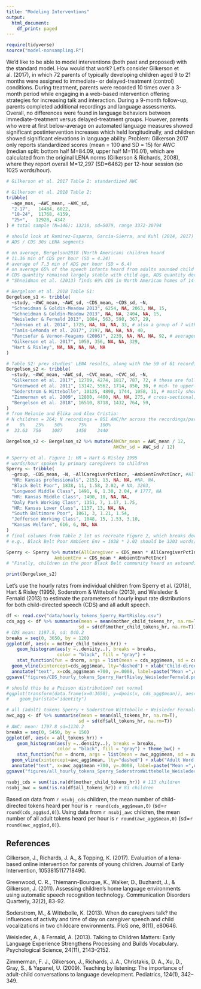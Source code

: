 ```yaml
---
title: "Modeling Interventions"
output:
  html_document:
    df_print: paged
---
```


```r
require(tidyverse)
source("model-nonsampling.R")
```


We'd like to be able to model interventions (both past and proposed) with the standard model. 
How would that work? Let's consider Gilkerson et al. (2017), in which 72 parents of typically developing children aged 9 to 21 months were assigned to immediate- or delayed-treatment (control) conditions. 
During treatment, parents were recorded 10 times over a 3-month period while engaging in a web-based intervention offering strategies for increasing talk and interaction. 
During a 9-month follow-up, parents completed additional recordings and language assessments. 
Overall, no differences were found in language behaviors between immediate-treatment versus delayed-treatment groups. 
However, parents who were at first below-average on automated language measures showed significant postintervention increases which held longitudinally, and children showed significant elevations in language ability.
Problem: Gilkerson 2017 only reports standardized scores (mean = 100 and SD = 15) for AWC (median split: bottom half M=84.09, upper half M=116.01), which are calculated from the original LENA norms (Gilkerson & Richards, 2008), where they report overall M=12,297 (SD=6462) per 12-hour session (so 1025 words/hour).

```r
# Gilkerson et al. 2017 Table 2: standardized AWC

# Gilkerson et al. 2018 Table 2: 
tribble(
  ~age_mos, ~AWC_mean, ~AWC_sd,
  "2-17",   14484, 6022,
  "18-24",  11768, 4159,
  "25+",   12928, 4342
) # total sample (N=146): 13218, sd=5079, range 3372-30794

# should look at Ramírez-Esparza, García-Sierra, and Kuhl (2014, 2017)
# ADS / CDS 30s LENA segments

# on average, Bergelson2018 (North American) children heard
# 11.36 min of CDS per hour (SD = 4.24)
# average of 7.3 min of ADS per hour (SD = 6.4)
# on average 65% of the speech infants heard from adults sounded child directed (SD = 0.22); varied widely, with one infant hearing only 17% CDS while another heard 100% CDS
# CDS quantity remained largely stable with child age, ADS quantity decreased with child age
# "Shneidman et al. (2013) finds 69% CDS in North American homes of 14- to 42 month olds while we find 65% on average across 3–20 months"

# Bergelson et al. 2018 Table S1: 
Bergelson_s1 <- tribble(
  ~study, ~AWC_mean, ~AWC_sd, ~CDS_mean, ~CDS_sd, ~N, 
  "Schneidman & Goldin-Meadow 2013", 6254, NA, 2063, NA, 15,
  "Schneidman & Goldin-Meadow 2013", NA, NA, 2404, NA, 15,
  "Weisleder & Fernald 2013", 1084, 563, 598, 367, 29,
  "Johnson et al. 2014", 1725, NA, NA, NA, 33, # also a group of 7 with AWC ~1000/hr
  "Tamis-LeMonda et al. 2017", 2197, NA, NA, NA, 40,
  "Pancsofar & Vernon-Feagans (2006)", 2239, NA, NA, NA, 92, # averaged together mom (2559) and dad (1919)
  "Gilkerson et al. 2017", 1059, 356, NA, NA, 329,
  "Hart & Risley", NA, NA, NA, NA, NA
)

# Table S2: prev studies' LENA results, along with the 59 of 61 recordings in the current dataset that are >8hrs
Bergelson_s2 <- tribble(
  ~study, ~AWC_mean, ~AWC_sd, ~CVC_mean, ~CVC_sd, ~N,
  "Gilkerson et al. 2017", 12709, 4274, 1817, 787, 72, # these are full-day recordings (12hrs)
  "Greenwood et al. 2011", 13142, 5562, 1714, 850, 30, # mid- to upper-SES; AWC range: 631-36563, CVC range: 11-5611
  "Soderstrom & Wittebolle", 10125, 4890, 1744, 1058, 11, # mostly shorter recordings (6-8hrs)
  "Zimmerman et al. 2009", 12800, 4400, NA, NA, 275, # cross-sectional; only 71 longitudinal
  "Bergelson et al. 2018", 16510, 8718, 1432, 764, 59,
)
# from Melanie and Elika and Alex Cristia:
# N children = 264; N recordings = 851 AWC/hr across the recordings/participants:
#    0%    25%    50%      75%     100%
#  33.63  756    1087     1458    3440

Bergelson_s2 <- Bergelson_s2 %>% mutate(AWChr_mean = AWC_mean / 12,
                                        AWChr_sd = AWC_sd / 12)

# Sperry et al. Figure 1: HR = Hart & Risley 1995
# words/hour spoken by primary caregivers to children
Sperry <- tribble(
  ~group, ~CDS_mean, ~N, ~AllCaregiverPctIncr, ~AmbientEnvPctIncr, #AllCaregiver_mean, AmbientEnv_mean,
  "HR: Kansas professionals", 2153, 13, NA, NA, #NA, NA,
  "Black Belt Poor", 1838, 11, 1.58, 2.02, # NA, 3203,
  "Longwood Middle Class", 1491, 6, 1.30, 2.04, # 1777, NA
  "HR: Kansas Middle Class", 1400, 10, NA, NA,
  "Daly Park Working Class", 1351, 7, 1.17, 1.75,
  "HR: Kansas Lower Class", 1137, 13, NA, NA,
  "South Baltimore Poor", 1061, 3, 1.21, 1.54,
  "Jefferson Working Class", 1048, 15, 1.53, 3.10,
  "Kansas Welfare", 616, 6, NA, NA
)
# final columns from Table 2 let us recreate Figure 2, which breaks down into Primary Caregiver / All Caregivers / Ambient Environment
# e.g., Black Belt Poor Ambient Env = 1838 * 2.02 should be 3203 words/hr (as reported in text..) but is 3713..

Sperry <- Sperry %>% mutate(AllCaregiver = CDS_mean * AllCaregiverPctIncr,
                  AmbientEnv = CDS_mean * AmbientEnvPctIncr)
# "Finally, children in the poor Black Belt community heard an astounding 3,203 words per hour in their ambient environment, a 102% increase over the number of words addressed to them by their primary caregivers."

print(Bergelson_s2)
```

Let's use the hourly rates from individual children from Sperry et al. (2018), Hart & Risley (1995), Soderstrom & Wittebolle (2013), and Weisleder & Fernald (2013) to estimate the parameters of hourly input rate distributions for both child-directed speech (CDS) and all adult speech. 

```r
df <- read.csv("data/hourly_tokens_Sperry_HartRisley.csv")
cds_agg <- df %>% summarise(mean = mean(mother_child_tokens_hr, na.rm=T),
                           sd = sd(df$mother_child_tokens_hr, na.rm=T))
# CDS mean: 1197.5, sd: 840.2
breaks = seq(0, 3650, by = 120) 
ggplot(df, aes(x = mother_child_tokens_hr)) + 
    geom_histogram(aes(y =..density..), breaks = breaks, 
                   color = "black", fill = "gray") +
    stat_function(fun = dnorm, args = list(mean = cds_agg$mean, sd = cds_agg$sd)) +
  geom_vline(xintercept=cds_agg$mean, lty="dashed") + xlab("Child-directed Speech (Tokens/Hour)") + theme_bw() +
  annotate("text", x=cds_agg$mean +700, y=.0008, label=paste("Mean =",round(cds_agg$mean,0)))
ggsave("figures/CDS_hourly_tokens_Sperry_HartRisley_WeislederFernald.pdf", width=4.5,height=4) 

# should this be a Poisson distribution? not normal
#ggplot(transform(data.frame(x=0:3650), y=dpois(x, cds_agg$mean)), aes(x, y)) + 
#    geom_bar(stat="identity")
```

```r
# all (adult) tokens Sperry + Soderstrom Wittebolle + Weisleder Fernald
awc_agg <- df %>% summarise(mean = mean(all_tokens_hr, na.rm=T),
                           sd = sd(df$all_tokens_hr, na.rm=T))
# AWC: mean: 1797.8 sd=1130.2
breaks = seq(0, 5450, by = 150) 
ggplot(df, aes(x = all_tokens_hr)) + 
    geom_histogram(aes(y =..density..), breaks = breaks, 
                   color = "black", fill = "gray") + theme_bw() +
    stat_function(fun = dnorm, args = list(mean = awc_agg$mean, sd = awc_agg$sd)) +
  geom_vline(xintercept=awc_agg$mean, lty="dashed") + xlab("Adult Word Count (Tokens/Hour)") +
  annotate("text", x=awc_agg$mean +700, y=.0008, label=paste("Mean =",round(awc_agg$mean,0)))
ggsave("figures/all_hourly_tokens_Sperry_SoderstromWittebolle_WeislederFernald.pdf", width=5,height=4)

nsubj_cds = sum(!is.na(df$mother_child_tokens_hr)) # 113 children
nsubj_awc = sum(!is.na(df$all_tokens_hr)) # 83 children
```

Based on data from `r nsubj_cds` children, the mean number of child-directed tokens heard per hour is `r round(cds_agg$mean,0)` (sd=`r round(cds_agg$sd,0)`).
Using data from `r nsubj_awc` children, the mean number of all adult tokens heard per hour is `r round(awc_agg$mean,0)` (sd=`r round(awc_agg$sd,0)`).

## References

Gilkerson, J., Richards, J. A., & Topping, K. (2017). Evaluation of a lena-based online intervention for parents of young children. Journal of Early Intervention, 1053815117718490.

Greenwood, C. R., Thiemann-Bourque, K., Walker, D., Buzhardt, J., & Gilkerson, J. (2011). Assessing children’s home language environments using automatic speech recognition technology. Communication Disorders Quarterly, 32(2), 83-92.

Soderstrom, M., & Wittebolle, K. (2013). When do caregivers talk? the influences of activity and time of day on caregiver speech and child vocalizations in two childcare environments. PloS one, 8(11), e80646.

Weisleder, A., & Fernald, A. (2013). Talking to Children Matters: Early Language Experience Strengthens Processing and Builds Vocabulary. Psychological Science, 24(11), 2143–2152.

Zimmerman, F. J., Gilkerson, J., Richards, J. A., Christakis, D. A., Xu, D., Gray, S., & Yapanel, U. (2009). Teaching by listening: The importance of adult-child conversations to language development. Pediatrics, 124(1), 342–349.
